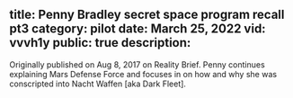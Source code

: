 title: Penny Bradley secret space program recall pt3
category: pilot
date: March 25, 2022
vid: vvvh1y
public: true
description:
---
Originally published on Aug 8, 2017 on Reality Brief.
Penny continues explaining Mars Defense Force and focuses in on how and why she was conscripted into Nacht Waffen [aka Dark Fleet].
